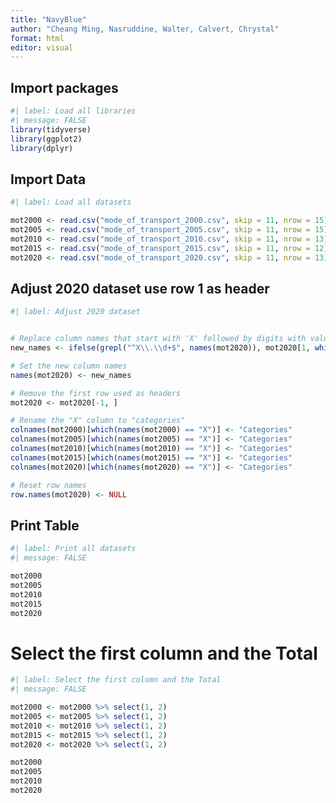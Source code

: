 ```yaml
---
title: "NavyBlue"
author: "Cheang Ming, Nasruddine, Walter, Calvert, Chrystal"
format: html
editor: visual
---
```


## Import packages

```r
#| label: Load all libraries
#| message: FALSE
library(tidyverse)
library(ggplot2)
library(dplyr)
```

## Import Data

```r
#| label: Load all datasets

mot2000 <- read.csv("mode_of_transport_2000.csv", skip = 11, nrow = 15)
mot2005 <- read.csv("mode_of_transport_2005.csv", skip = 11, nrow = 15)
mot2010 <- read.csv("mode_of_transport_2010.csv", skip = 11, nrow = 13)
mot2015 <- read.csv("mode_of_transport_2015.csv", skip = 11, nrow = 12)
mot2020 <- read.csv("mode_of_transport_2020.csv", skip = 11, nrow = 13)
```

## Adjust 2020 dataset use row 1 as header

```r
#| label: Adjust 2020 dataset


# Replace column names that start with 'X' followed by digits with values from the first row
new_names <- ifelse(grepl("^X\\.\\d+$", names(mot2020)), mot2020[1, which(grepl("^X\\.\\d+$", names(mot2020)))], names(mot2020))

# Set the new column names
names(mot2020) <- new_names

# Remove the first row used as headers
mot2020 <- mot2020[-1, ]

# Rename the "X" column to "categories"
colnames(mot2000)[which(names(mot2000) == "X")] <- "Categories"
colnames(mot2005)[which(names(mot2005) == "X")] <- "Categories"
colnames(mot2010)[which(names(mot2010) == "X")] <- "Categories"
colnames(mot2015)[which(names(mot2015) == "X")] <- "Categories"
colnames(mot2020)[which(names(mot2020) == "X")] <- "Categories"

# Reset row names
row.names(mot2020) <- NULL
```

## Print Table

```r
#| label: Print all datasets
#| message: FALSE

mot2000
mot2005
mot2010
mot2015
mot2020
```

# Select the first column and the Total

```r
#| label: Select the first column and the Total
#| message: FALSE

mot2000 <- mot2000 %>% select(1, 2)
mot2005 <- mot2005 %>% select(1, 2)
mot2010 <- mot2010 %>% select(1, 2)
mot2015 <- mot2015 %>% select(1, 2)
mot2020 <- mot2020 %>% select(1, 2)

mot2000
mot2005
mot2010
mot2020
```